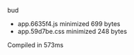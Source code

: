  bud

 - app.6635f4.js  minimized  699 bytes
 - app.59d7be.css  minimized  248 bytes

 Compiled in 573ms
